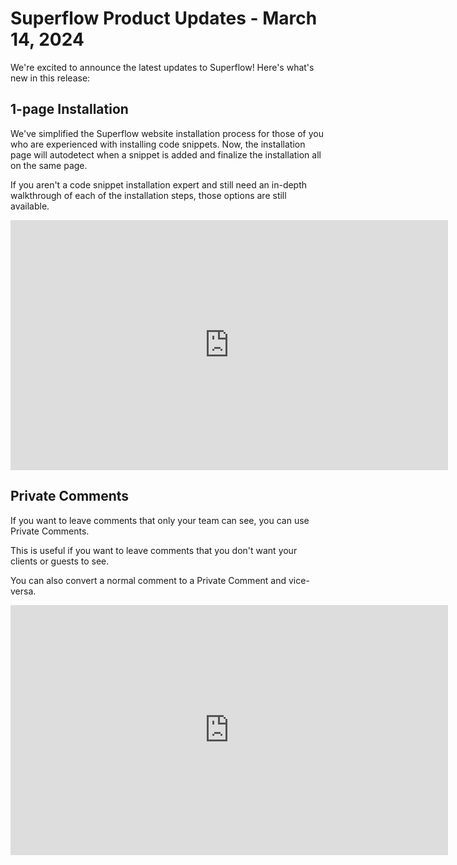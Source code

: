 # Superflow Product Updates - March 14, 2024

We're excited to announce the latest updates to Superflow! Here's what's new in this release:


## 1-page Installation

We've simplified the Superflow website installation process for those of you who are experienced with installing code snippets. Now, the installation page will autodetect when a snippet is added and finalize the installation all on the same page.

If you aren't a code snippet installation expert and still need an in-depth walkthrough of each of the installation steps, those options are still available.


<Frame>
<iframe width="700px" height="400px" src="https://www.youtube.com/embed/DgdSzGa0jxs?si=nYDbo4NyWTwP7Y5u"  title="YouTube video player" frameBorder="0" allow="accelerometer; autoplay; clipboard-write; encrypted-media; gyroscope; picture-in-picture; web-share" allowfullscreen></iframe>
</Frame>

## Private Comments

If you want to leave comments that only your team can see, you can use Private Comments.

This is useful if you want to leave comments that you don't want your clients or guests to see.

You can also convert a normal comment to a Private Comment and vice-versa.


<Frame>
<iframe width="700px" height="400px" src="https://www.youtube.com/embed/Uva0ea5qwj8?si=_NQ2yfn_ER5alK7V"  title="YouTube video player" frameBorder="0" allow="accelerometer; autoplay; clipboard-write; encrypted-media; gyroscope; picture-in-picture; web-share" allowfullscreen></iframe>
</Frame>


